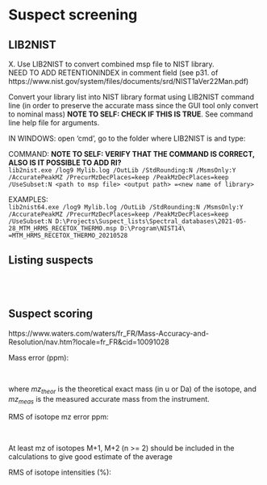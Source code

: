 # **Suspect screening** {#suspect_screening}
  
  

## LIB2NIST
X. Use LIB2NIST to convert combined msp file to NIST library.  
NEED TO ADD RETENTIONINDEX in comment field (see p31. of https://www.nist.gov/system/files/documents/srd/NIST1aVer22Man.pdf)  

Convert your library list into NIST library format using LIB2NIST command line (in order to preserve the accurate mass since the GUI tool only convert to nominal mass) __NOTE TO SELF: CHECK IF THIS IS TRUE__. See command line help file for arguments.  
  
IN WINDOWS: open 'cmd', go to the folder where LIB2NIST is and type:
    
COMMAND: __NOTE TO SELF: VERIFY THAT THE COMMAND IS CORRECT, ALSO IS IT POSSIBLE TO ADD RI?__  
`lib2nist.exe /log9 Mylib.log /OutLib /StdRounding:N /MsmsOnly:Y /AccuratePeakMZ /PrecurMzDecPlaces=keep /PeakMzDecPlaces=keep /UseSubset:N <path to msp file> <output path> =<new name of library>`  
    
EXAMPLES:  
`lib2nist64.exe /log9 Mylib.log /OutLib /StdRounding:N /MsmsOnly:Y /AccuratePeakMZ /PrecurMzDecPlaces=keep /PeakMzDecPlaces=keep /UseSubset:N D:\Projects\Suspect_lists\Spectral_databases\2021-05-28_MTM_HRMS_RECETOX_THERMO.msp D:\Program\NIST14\ =MTM_HRMS_RECETOX_THERMO_20210528`  
  
  
  
## Listing suspects
<br><br>



## Suspect scoring
  
https://www.waters.com/waters/fr_FR/Mass-Accuracy-and-Resolution/nav.htm?locale=fr_FR&cid=10091028
  

Mass error (ppm):
  
\begin{equation} 
  ME_{ppm} = \frac{mz_{theor} - mz_{meas}}{mz_{theor}} * 10^6
\end{equation} <br>

where *mz~theor~* is the theoretical exact mass (in u or Da) of the isotope, and *mz~meas~* is the measured accurate mass from the instrument.

  


RMS of isotope mz error ppm:
  
\begin{equation} 
  RMS_{mz} = \sqrt{\frac{\sum_{i=1}^n (ME_{ppm})^2}{n}}
\end{equation} <br>

At least mz of isotopes M+1, M+2 (n >= 2) should be included in the calculations to give good estimate of the average 

RMS of isotope intensities (%):
  
\begin{equation} 
  RMS_{Ab} = \sqrt{\frac{\sum_{i=1}^n (Ab_{theor} - Ab_{meas})^2}{n}}
\end{equation}
  

